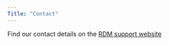 ```yaml
---
Title: "Contact"
---
```


Find our contact details on the [RDM support website](https://www.uu.nl/en/research/research-data-management/tools-services/software-and-computing/virtual-research-environments)
